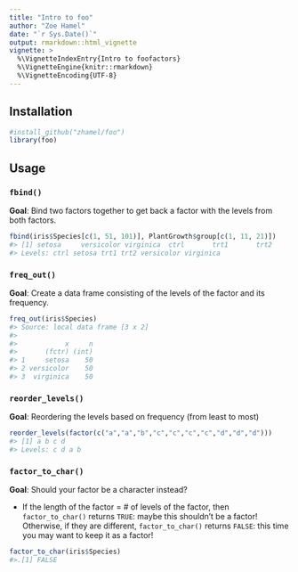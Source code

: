 ```yaml
---
title: "Intro to foo"
author: "Zoe Hamel"
date: "`r Sys.Date()`"
output: rmarkdown::html_vignette
vignette: >
  %\VignetteIndexEntry{Intro to foofactors}
  %\VignetteEngine{knitr::rmarkdown}
  %\VignetteEncoding{UTF-8}
---
```


## Installation

```r
#install_github("zhamel/foo")
library(foo)
```

## Usage

### `fbind()`

**Goal**: Bind two factors together to get back a factor with the levels from both factors.

```r
fbind(iris$Species[c(1, 51, 101)], PlantGrowth$group[c(1, 11, 21)])
#> [1] setosa     versicolor virginica  ctrl       trt1       trt2      
#> Levels: ctrl setosa trt1 trt2 versicolor virginica
```

### `freq_out()`

**Goal**: Create a data frame consisting of the levels of the factor and its frequency.

```r
freq_out(iris$Species)
#> Source: local data frame [3 x 2]
#> 
#>            x     n
#>       (fctr) (int)
#> 1     setosa    50
#> 2 versicolor    50
#> 3  virginica    50
```

### `reorder_levels()`

**Goal**: Reordering the levels based on frequency (from least to most)

```r
reorder_levels(factor(c("a","a","b","c","c","c","c","d","d","d")))
#> [1] a b c d
#> Levels: c d a b
```

### `factor_to_char()`

**Goal**: Should your factor be a character instead?

- If the length of the factor = # of levels of the factor, then `factor_to_char()` returns `TRUE`: maybe this shouldn't be a factor! Otherwise, if they are different, `factor_to_char()` returns `FALSE`: this time you may want to keep it as a factor!

```r
factor_to_char(iris$Species)
#>.[1] FALSE
```
